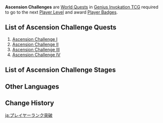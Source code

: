 {{About|the quests to increase [[Player Level]] in [[Genius Invokation TCG]]|the [[Adventure Rank]] ascension quests|Ascension Quest}}
{{Terminology Infobox
|type  = Quest Groups
|type2 = Stage Types
|type3 = Genius Invokation TCG Subsystems
}}
'''Ascension Challenges''' are [[World Quest]]s in [[Genius Invokation TCG]] required to go to the next [[Player Level]] and award [[Player Badge]]s.

==List of Ascension Challenge Quests==
# [[Ascension Challenge I]]
# [[Ascension Challenge II]]
# [[Ascension Challenge III]]
# [[Ascension Challenge IV]]

==List of Ascension Challenge Stages==
{{Genius Invokation TCG Stages/Detailed|Stage&Ascension Challenge}}

==Other Languages==
{{Other Languages
|en      = Ascension Challenge
|zhs     = 牌手等级突破
|zhs_rm  = Páishǒu Děngjí Tūpò
|zht     = 牌手等級突破
|zht_rm  = Páishǒu Děngjí Tūpò
|zh_tl   = Card Player Rank Breakthrough
|ja      = プレイヤーランク突破
|ja_rm   = Pureiyaa Ranku Toppa
|ja_tl   = Player Rank Breakthrough
|ko      = 플레이어 레벨 돌파
|ko_tl   = Player Level Ascension
|es      = Ascensión de Nivel de jugador
|es_tl   = Player Level Ascension
|fr      = Défi d'élévation
|fr_tl   = Ascension Challenge
|ru      = Испытание возвышения
|ru_tl   = Ascension Challenge
|th      = เลื่อนขั้นเลเวลผู้เล่น
|th_rm   = Lueankhan Lewen Phulen
|th_tl   = Player Level Ascension
|vi      = Đột Phá Cấp Bài Thủ
|vi_tl   = Card Player Rank Breakthrough
|de      = Beschwörerstufen-Aufstieg
|de_tl   = Summoner Level Ascension
|id      = Tantangan Ascension
|id_tl   = Ascension Challenge
|pt      = Desafio de Ascensão
|pt_tl   = 
|tr      = Yükseltme Mücadelesi
|tr_tl   = 
|it      = Sfida d'ascensione
|it_tl   = Ascension Challenge
}}

==Change History==
{{Change History|3.3}}

[[ja:プレイヤーランク突破]]